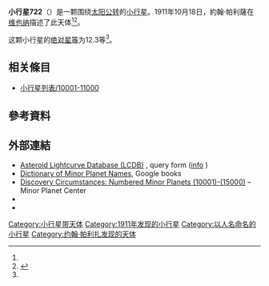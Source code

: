 {{Infobox planet
 | minorplanet     = yes
 | name            = 722 Frieda
 | background      = #D6D6D6
 | image = 
 | image_size      = 
 | caption         =
 | discovery_ref   =  <ref name="MPC-object" />
 | discoverer      = [[約翰·帕利薩|約翰·帕利薩]]
 | discovery_site  = [[维也纳|维也纳]]
 | discovered      = 1911年10月18日
 | mpc_name        = 722 Frieda
 | alt_names       = 722 Frieda
 | pronounced      = 
 | named_after     = <ref name="MPC-object" />
 | mp_category     = [[主帶小行星|主帶小行星]] <ref name="MPC-object" /><ref name="jpldata" />
 | orbit_ref       = <ref name="a">[http://ssd.jpl.nasa.gov/sbdb.cgi?sstr=722 722] {{Wayback|url=http://ssd.jpl.nasa.gov/sbdb.cgi?sstr=722 |date=20210717063351 }}，小行星數據庫瀏覽器（JPL Small-Body Database Browser）－[[美国国家航空航天局|美国国家航空航天局]]喷气推进实验室</ref>
 | epoch           = 2018-03-23.0（[[儒略日|JD]] 2458200.5）
 | uncertainty     = 0
 | observation_arc = 
 | aphelion = {{convert|2.486|AU|km|3|abbr=on|lk=out}}
 | perihelion      = {{convert|1.8574382|AU|km|3|abbr=on}}
 | semimajor       = 2.1718280
 | eccentricity    = 0.1447581
 | period          = 3.2[[儒略年|yr]]
 | mean_anomaly    = 161.29375[[度|°]]
 | mean_motion     = {{Deg2DMS|0.30793970|sup=ms}} / day
 | inclination     = 5.63858
 | asc_node        = 45.68246°
 | arg_peri        = 257.42215
 | mean_diameter   = 
 | rotation        = 
 | albedo          =
 | spectral_type   =
 | abs_magnitude   = 12.3<ref name="jpldata" />
}}
'''小行星722'''（{{lang-en|722 Frieda}}）是一颗围绕[[太阳|太阳]][[公转|公转]]的[[小行星|小行星]]。1911年10月18日，約翰·帕利薩在[[维也纳|维也纳]]描述了此天体<ref name="a" /><ref>{{cite news|title=小行星列表|url=http://cfa-www.harvard.edu/iau/lists/NumberedMPs.txt|accessdate=2018-10-19|newspaper=哈佛大学|archive-date=2008-05-17|archive-url=https://web.archive.org/web/20080517010638/http://cfa-www.harvard.edu/iau/lists/NumberedMPs.txt|dead-url=no}}</ref>。

这颗小行星的[[绝对星等|绝对星等]]为12.3等<ref name="a" />。

== 相关條目 ==
*[[小行星列表/10001-11000|小行星列表/10001-11000]]

== 參考資料 ==
{{reflist|refs=

<ref name="jpldata">{{cite web
  |type       = 2018-01-26 last obs.
  |title      = JPL Small-Body Database Browser:722 Frieda-722 Frieda
  |url        = https://ssd.jpl.nasa.gov/sbdb.cgi?sstr=722
  |publisher  = [[Jet_Propulsion_Laboratory|Jet Propulsion Laboratory]]
  |accessdate = 28 March 2018}}</ref>

<ref name="MPC-object">{{cite web
  |title      = 722 Frieda
  |work      = Minor Planet Center
  |url      = https://www.minorplanetcenter.net/db_search/show_object?object_id=722
  |accessdate      = 28 March 2018
  |archive-date      = 2016-03-04
  |archive-url      = https://web.archive.org/web/20160304085315/http://minorplanetcenter.net/db_search/show_object?object_id=722
  |dead-url      = no
  }}</ref>

}}

==  外部連結 ==
* [http://www.minorplanet.info/PHP/lcdbsummaryquery.php Asteroid Lightcurve Database (LCDB)] {{Wayback|url=http://www.minorplanet.info/PHP/lcdbsummaryquery.php |date=20171210173955 }}, query form ([http://www.minorplanet.info/lightcurvedatabase.html info] {{Wayback|url=http://www.minorplanet.info/lightcurvedatabase.html |date=20171216050541 }})
* [https://books.google.com/books?id=aeAg1X7afOoC&pg Dictionary of Minor Planet Names], Google books
* [http://www.minorplanetcenter.net/iau/lists/NumberedMPs010001.html Discovery Circumstances: Numbered Minor Planets (10001)-(15000)] {{Wayback|url=http://www.minorplanetcenter.net/iau/lists/NumberedMPs010001.html |date=20180612162317 }} – Minor Planet Center
* {{AstDys|722}}
* {{JPL small body}}

{{Minor Planet Number|[[小行星721|小行星721]]|[[小行星723|小行星723]]}}
{{小天体}}

[[Category:小行星带天体|Category:小行星带天体]]
[[Category:1911年发现的小行星|Category:1911年发现的小行星]]
[[Category:以人名命名的小行星|Category:以人名命名的小行星]]
[[Category:约翰·帕利扎发现的天体|Category:约翰·帕利扎发现的天体]]


{{beltasteroid-stub}}